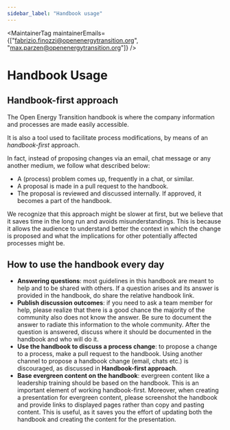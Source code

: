 ```yaml
---
sidebar_label: "Handbook usage"
---
```



<MaintainerTag maintainerEmails={["fabrizio.finozzi@openenergytransition.org", "max.parzen@openenergytransition.org"]} />

# Handbook Usage

<ControlledDocBanner />

## Handbook-first approach

The Open Energy Transition handbook is where the company information and processes are made easily accessible.

It is also a tool used to facilitate process modifications, by means of an _handbook-first_ approach.

In fact, instead of proposing changes via an email, chat message or any another medium, we follow what described below:
- A (process) problem comes up, frequently in a chat, or similar.
- A proposal is made in a pull request to the handbook.
- The proposal is reviewed and discussed internally. If approved, it becomes a part of the handbook.

We recognize that this approach might be slower at first, but we believe that it saves time in the long run and avoids misunderstandings. This is because it allows the audience to understand better the context in which the change is proposed and what the implications for other potentially affected processes might be.

## How to use the handbook every day

- **Answering questions**: most guidelines in this handbook are meant to help and to be shared with others. If a question arises and its answer is provided in the handbook, do share the relative handbook link.
- **Publish discussion outcomes**: if you need to ask a team member for help, please realize that there is a good chance the majority of the community also does not know the answer. Be sure to document the answer to radiate this information to the whole community. After the question is answered, discuss where it should be documented in the handbook and who will do it.
- **Use the handbook to discuss a process change**: to propose a change to a process, make a pull request to the handbook. Using another channel to propose a handbook change (email, chats etc.) is discouraged, as discussed in **Handbook-first approach**.
- **Base evergreen content on the handbook**: evergreen content like a leadership training should be based on the handbook. This is an important element of working handbook-first. Moreover, when creating a presentation for evergreen content, please screenshot the handbook and provide links to displayed pages rather than copy and pasting content. This is useful, as it saves you the effort of updating both the handbook and creating the content for the presentation.

